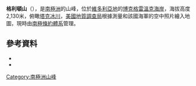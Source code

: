 {{coord|72|11|S|168|27|E|source:GNIS|display=title}}

'''格利頓山'''（{{lang-en|Mount Gleaton}}），是[[南極洲|南極洲]]的山峰，位於[[維多利亞地|維多利亞地]]的[[博克格雷溫克海岸|博克格雷溫克海岸]]，海拔高度2,130米，俯瞰[[塔克冰川|塔克冰川]]，[[美國地質調查局|美國地質調查局]]根據測量和該國海軍的空中照片繪入地圖，現時由[[南極條約體系|南極條約體系]]管理。

==參考資料==
*{{cite gnis | type = antarid | id = 5738| name = Gleaton, Mount | accessdate = 2012-04-26}}
*{{usgs-gazetteer|id=5738|name=Gleaton, Mount}}

{{DEFAULTSORT:Mount Gleaton}}
[[Category:南極洲山峰|Category:南極洲山峰]]


{{BorchgrevinkCoast-geo-stub}}